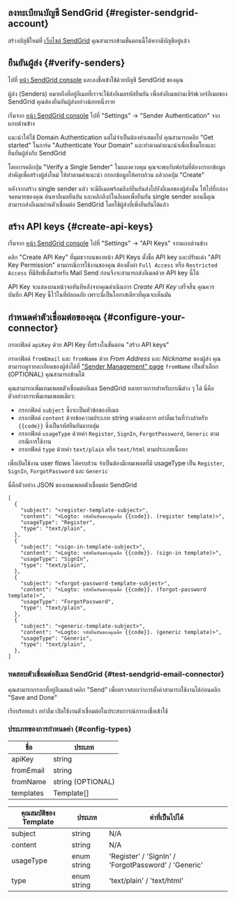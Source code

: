 ## ลงทะเบียนบัญชี SendGrid \{#register-sendgrid-account}

สร้างบัญชีใหม่ที่ [เว็บไซต์ SendGrid](https://app.sendgrid.com/) คุณสามารถข้ามขั้นตอนนี้ได้หากมีบัญชีอยู่แล้ว

## ยืนยันผู้ส่ง \{#verify-senders}

ไปที่ [หน้า SendGrid console](https://app.sendgrid.com/) และลงชื่อเข้าใช้ด้วยบัญชี SendGrid ของคุณ

ผู้ส่ง (Senders) หมายถึงที่อยู่อีเมลที่เราจะใช้ส่งอีเมลรหัสยืนยัน เพื่อส่งอีเมลผ่านเซิร์ฟเวอร์อีเมลของ SendGrid คุณต้องยืนยันผู้ส่งอย่างน้อยหนึ่งราย

เริ่มจาก [หน้า SendGrid console](https://app.sendgrid.com/) ไปที่ "Settings" -> "Sender Authentication" จากแถบด้านข้าง

แนะนำให้ใช้ Domain Authentication แต่ไม่จำเป็นต้องทำเสมอไป คุณสามารถคลิก "Get started" ในการ์ด "Authenticate Your Domain" และทำตามคำแนะนำเพื่อเชื่อมโยงและยืนยันผู้ส่งกับ SendGrid

โดยการคลิกปุ่ม "Verify a Single Sender" ในแผงควบคุม คุณจะพบกับฟอร์มที่ต้องกรอกข้อมูลสำคัญเพื่อสร้างผู้ส่งใหม่ ให้ทำตามคำแนะนำ กรอกข้อมูลให้ครบถ้วน แล้วกดปุ่ม "Create"

หลังจากสร้าง single sender แล้ว จะมีอีเมลพร้อมลิงก์ยืนยันส่งไปยังอีเมลของผู้ส่งนั้น ให้ไปที่กล่องจดหมายของคุณ ค้นหาอีเมลยืนยัน และคลิกลิงก์ในอีเมลเพื่อยืนยัน single sender ตอนนี้คุณสามารถส่งอีเมลผ่านตัวเชื่อมต่อ SendGrid โดยใช้ผู้ส่งที่เพิ่งยืนยันได้แล้ว

## สร้าง API keys \{#create-api-keys}

เริ่มจาก [หน้า SendGrid console](https://app.sendgrid.com/) ไปที่ "Settings" -> "API Keys" จากแถบด้านข้าง

คลิก "Create API Key" ที่มุมขวาบนของหน้า API Keys ตั้งชื่อ API key และปรับแต่ง "API Key Permission" ตามกรณีการใช้งานของคุณ ต้องตั้งค่า `Full Access` หรือ `Restricted Access` ที่มีสิทธิ์เต็มสำหรับ Mail Send ก่อนจึงจะสามารถส่งอีเมลด้วย API key นี้ได้

API Key จะแสดงบนหน้าจอทันทีหลังจากคุณดำเนินการ _Create API Key_ เสร็จสิ้น คุณควรบันทึก API Key นี้ไว้ในที่ปลอดภัย เพราะนี่เป็นโอกาสเดียวที่คุณจะเห็นมัน

## กำหนดค่าตัวเชื่อมต่อของคุณ \{#configure-your-connector}

กรอกฟิลด์ `apiKey` ด้วย API Key ที่สร้างในขั้นตอน "สร้าง API keys"

กรอกฟิลด์ `fromEmail` และ `fromName` ด้วย _From Address_ และ _Nickname_ ของผู้ส่ง คุณสามารถดูรายละเอียดของผู้ส่งได้ที่ ["Sender Management" page](https://mc.sendgrid.com/senders) `fromName` เป็นตัวเลือก (OPTIONAL) คุณสามารถข้ามได้

คุณสามารถเพิ่มเทมเพลตตัวเชื่อมต่ออีเมล SendGrid หลายรายการสำหรับกรณีต่าง ๆ ได้ นี่คือตัวอย่างการเพิ่มเทมเพลตเดียว:

- กรอกฟิลด์ `subject` ซึ่งจะเป็นหัวข้อของอีเมล
- กรอกฟิลด์ `content` ด้วยข้อความประเภท string ตามต้องการ อย่าลืมเว้นที่ว่างสำหรับ `{{code}}` ซึ่งเป็นรหัสยืนยันแบบสุ่ม
- กรอกฟิลด์ `usageType` ด้วยค่า `Register`, `SignIn`, `ForgotPassword`, `Generic` ตามกรณีการใช้งาน
- กรอกฟิลด์ `type` ด้วยค่า `text/plain` หรือ `text/html` ตามประเภทเนื้อหา

เพื่อเปิดใช้งาน user flows ได้ครบถ้วน จำเป็นต้องมีเทมเพลตที่มี usageType เป็น `Register`, `SignIn`, `ForgotPassword` และ `Generic`

นี่คือตัวอย่าง JSON ของเทมเพลตตัวเชื่อมต่อ SendGrid

```jsonc
[
  {
    "subject": "<register-template-subject>",
    "content": "<Logto: รหัสยืนยันของคุณคือ {{code}}. (register template)>",
    "usageType": "Register",
    "type": "text/plain",
  },
  {
    "subject": "<sign-in-template-subject>",
    "content": "<Logto: รหัสยืนยันของคุณคือ {{code}}. (sign-in template)>",
    "usageType": "SignIn",
    "type": "text/plain",
  },
  {
    "subject": "<forgot-password-template-subject>",
    "content": "<Logto: รหัสยืนยันของคุณคือ {{code}}. (forgot-password template)>",
    "usageType": "ForgotPassword",
    "type": "text/plain",
  },
  {
    "subject": "<generic-template-subject>",
    "content": "<Logto: รหัสยืนยันของคุณคือ {{code}}. (generic template)>",
    "usageType": "Generic",
    "type": "text/plain",
  },
]
```

### ทดสอบตัวเชื่อมต่ออีเมล SendGrid \{#test-sendgrid-email-connector}

คุณสามารถกรอกที่อยู่อีเมลแล้วคลิก "Send" เพื่อตรวจสอบว่าการตั้งค่าสามารถใช้งานได้ก่อนคลิก "Save and Done"

เรียบร้อยแล้ว อย่าลืม <MainSiteUrl href="/connectors/email-connectors/#enable-email-address-for-end-user-flows">เปิดใช้งานตัวเชื่อมต่อในประสบการณ์การลงชื่อเข้าใช้</MainSiteUrl>

### ประเภทของการกำหนดค่า \{#config-types}

| ชื่อ      | ประเภท            |
| --------- | ----------------- |
| apiKey    | string            |
| fromEmail | string            |
| fromName  | string (OPTIONAL) |
| templates | Template[]        |

| คุณสมบัติของ Template | ประเภท      | ค่าที่เป็นไปได้                                      |
| --------------------- | ----------- | ---------------------------------------------------- |
| subject               | string      | N/A                                                  |
| content               | string      | N/A                                                  |
| usageType             | enum string | 'Register' / 'SignIn' / 'ForgotPassword' / 'Generic' |
| type                  | enum string | 'text/plain' / 'text/html'                           |
